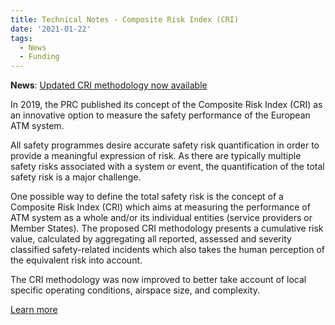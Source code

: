 ```yaml
---
title: Technical Notes - Composite Risk Index (CRI)
date: '2021-01-22'
tags:
  - News
  - Funding
---
```


**News**: [Updated CRI methodology now available][cri]<br> 

In 2019, the PRC published its concept of the Composite Risk Index (CRI) as an innovative option to measure the safety performance of the European ATM system. 

All safety programmes desire accurate safety risk quantification in order to provide a meaningful expression of risk. As there are typically multiple safety risks associated with a system or event, the quantification of the total safety risk is a major challenge.

One possible way to define the total safety risk is the concept of a Composite Risk Index (CRI) which aims at measuring the performance of ATM system as a whole and/or its individual entities (service providers or Member States). The proposed CRI methodology presents a cumulative risk value, calculated by aggregating all reported, assessed and severity classified safety-related incidents which also takes the human perception of the equivalent risk into account.

The CRI methodology was now improved to better take account of local specific operating conditions, airspace size, and complexity.

<a href="/publications/studies/2021_01_22_tn_cri" class="btn btn-primary" role="button"> Learn more </a>


[cri]: /publications/studies/2021_01_22_tn_cri "Composite Risk Index Methodology"